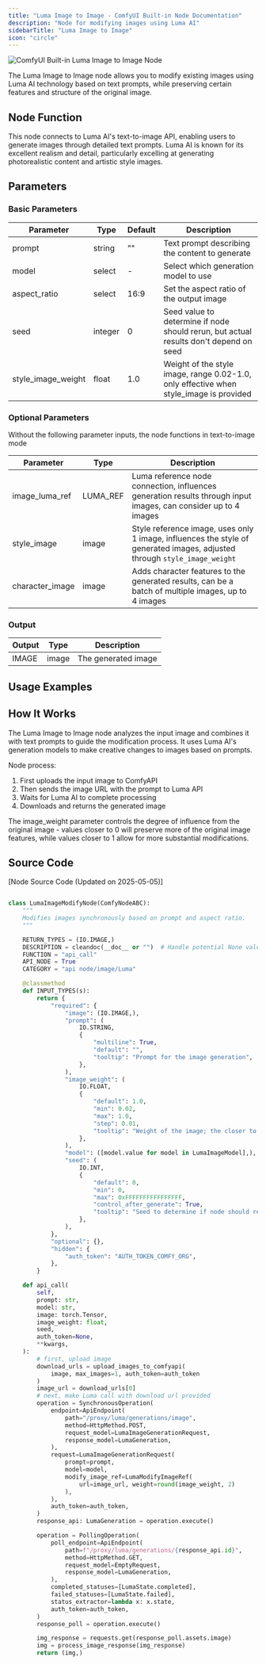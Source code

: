 ```yaml
---
title: "Luma Image to Image - ComfyUI Built-in Node Documentation"
description: "Node for modifying images using Luma AI"
sidebarTitle: "Luma Image to Image"
icon: "circle"
---
```


![ComfyUI Built-in Luma Image to Image Node](/images/built-in-nodes/api_nodes/luma/luma-image-to-image.jpg)

The Luma Image to Image node allows you to modify existing images using Luma AI technology based on text prompts, while preserving certain features and structure of the original image.

## Node Function

This node connects to Luma AI's text-to-image API, enabling users to generate images through detailed text prompts. Luma AI is known for its excellent realism and detail, particularly excelling at generating photorealistic content and artistic style images.

## Parameters

### Basic Parameters

| Parameter          | Type    | Default | Description                                                                            |
| ------------------ | ------- | ------- | -------------------------------------------------------------------------------------- |
| prompt             | string  | ""      | Text prompt describing the content to generate                                         |
| model              | select  | -       | Select which generation model to use                                                   |
| aspect_ratio       | select  | 16:9    | Set the aspect ratio of the output image                                               |
| seed               | integer | 0       | Seed value to determine if node should rerun, but actual results don't depend on seed  |
| style_image_weight | float   | 1.0     | Weight of the style image, range 0.02-1.0, only effective when style_image is provided |

### Optional Parameters
Without the following parameter inputs, the node functions in text-to-image mode

| Parameter       | Type     | Description                                                                                                               |
| --------------- | -------- | ------------------------------------------------------------------------------------------------------------------------- |
| image_luma_ref  | LUMA_REF | Luma reference node connection, influences generation results through input images, can consider up to 4 images           |
| style_image     | image    | Style reference image, uses only 1 image, influences the style of generated images, adjusted through `style_image_weight` |
| character_image | image    | Adds character features to the generated results, can be a batch of multiple images, up to 4 images                       |

### Output

| Output | Type  | Description         |
| ------ | ----- | ------------------- |
| IMAGE  | image | The generated image |

## Usage Examples

## How It Works

The Luma Image to Image node analyzes the input image and combines it with text prompts to guide the modification process. It uses Luma AI's generation models to make creative changes to images based on prompts.

Node process:

1. First uploads the input image to ComfyAPI
2. Then sends the image URL with the prompt to Luma API
3. Waits for Luma AI to complete processing
4. Downloads and returns the generated image

The image_weight parameter controls the degree of influence from the original image - values closer to 0 will preserve more of the original image features, while values closer to 1 allow for more substantial modifications.

## Source Code

[Node Source Code (Updated on 2025-05-05)]

```python

class LumaImageModifyNode(ComfyNodeABC):
    """
    Modifies images synchronously based on prompt and aspect ratio.
    """

    RETURN_TYPES = (IO.IMAGE,)
    DESCRIPTION = cleandoc(__doc__ or "")  # Handle potential None value
    FUNCTION = "api_call"
    API_NODE = True
    CATEGORY = "api node/image/Luma"

    @classmethod
    def INPUT_TYPES(s):
        return {
            "required": {
                "image": (IO.IMAGE,),
                "prompt": (
                    IO.STRING,
                    {
                        "multiline": True,
                        "default": "",
                        "tooltip": "Prompt for the image generation",
                    },
                ),
                "image_weight": (
                    IO.FLOAT,
                    {
                        "default": 1.0,
                        "min": 0.02,
                        "max": 1.0,
                        "step": 0.01,
                        "tooltip": "Weight of the image; the closer to 0.0, the less the image will be modified.",
                    },
                ),
                "model": ([model.value for model in LumaImageModel],),
                "seed": (
                    IO.INT,
                    {
                        "default": 0,
                        "min": 0,
                        "max": 0xFFFFFFFFFFFFFFFF,
                        "control_after_generate": True,
                        "tooltip": "Seed to determine if node should re-run; actual results are nondeterministic regardless of seed.",
                    },
                ),
            },
            "optional": {},
            "hidden": {
                "auth_token": "AUTH_TOKEN_COMFY_ORG",
            },
        }

    def api_call(
        self,
        prompt: str,
        model: str,
        image: torch.Tensor,
        image_weight: float,
        seed,
        auth_token=None,
        **kwargs,
    ):
        # first, upload image
        download_urls = upload_images_to_comfyapi(
            image, max_images=1, auth_token=auth_token
        )
        image_url = download_urls[0]
        # next, make Luma call with download url provided
        operation = SynchronousOperation(
            endpoint=ApiEndpoint(
                path="/proxy/luma/generations/image",
                method=HttpMethod.POST,
                request_model=LumaImageGenerationRequest,
                response_model=LumaGeneration,
            ),
            request=LumaImageGenerationRequest(
                prompt=prompt,
                model=model,
                modify_image_ref=LumaModifyImageRef(
                    url=image_url, weight=round(image_weight, 2)
                ),
            ),
            auth_token=auth_token,
        )
        response_api: LumaGeneration = operation.execute()

        operation = PollingOperation(
            poll_endpoint=ApiEndpoint(
                path=f"/proxy/luma/generations/{response_api.id}",
                method=HttpMethod.GET,
                request_model=EmptyRequest,
                response_model=LumaGeneration,
            ),
            completed_statuses=[LumaState.completed],
            failed_statuses=[LumaState.failed],
            status_extractor=lambda x: x.state,
            auth_token=auth_token,
        )
        response_poll = operation.execute()

        img_response = requests.get(response_poll.assets.image)
        img = process_image_response(img_response)
        return (img,)

```
